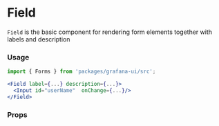 
<Meta title="MDX|Field" component={Field} />

# Field

`Field` is the basic component for rendering form elements together with labels and description

### Usage

```jsx
import { Forms } from 'packages/grafana-ui/src';

<Field label={...} description={...}>
  <Input id="userName"  onChange={...}/>
</Field>
```

### Props

<Props of={Field} />
